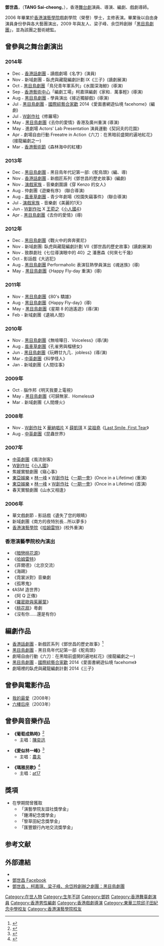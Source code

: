 {{Otheruses|other=民族英雄|邓世昌}}
{{藝人
|姓名 = 鄧世昌
|英文名 = TANG Sai-cheong
|類型 = 男演員
|國籍 = {{CNHK}}
|出生日期 = {{birth_date_and_age|1984|12|12}}
|出生地點 = {{BHKG}} 
|職業 = [[演員|演員]]、[[導演|導演]]、[[編劇|編劇]]
|網站 = http://tangsaicheong.weebly.com/
}}

'''鄧世昌'''，（'''TANG Sai-cheong'''，{{bd|1984年|12月12日|catIdx=T鄧}}），香港[[舞台劇|舞台劇]]演員、導演、編劇、戲劇導師。

2006 年畢業於[[香港演藝學院|香港演藝學院]]戲劇學院（榮譽）學士，主修表演。畢業後以自由身演員身份參與各大藝團演出，2009 年與友人{{link-yue|柯嘉琪|柯嘉琪 (演員)}}、梁子峰、余岱羚創辦「[[黑目鳥劇團|黑目鳥劇團]]」，並為該團之藝術總監。

==曾參與之舞台劇演出==

===2014年===
*Dec﹣[[香港話劇團|香港話劇團]]﹣讀戲劇場《名字》(演員)
*Nov﹣新域劇團﹣臥虎與藏龍編劇計劃 IX《三子》(讀劇展演)
*Oct﹣[[黑目鳥劇團|黑目鳥劇團]]「鳥兒青年軍系列」《水圍深海鯨》(導演)
*Sep﹣[[香港藝術中心|香港藝術中心]]「編劇工場」柯嘉琪編劇《家和．萬事輕》(導演)
*Aug﹣[[黑目鳥劇團|黑目鳥劇團]]﹣學員演出《接近獨腳戲》(導演)
*Jul﹣[[黑目鳥劇團|黑目鳥劇團]]﹣[[國際綜藝合家歡|國際綜藝合家歡]] 2014《愛面書網遊仙境 facehome》(編劇)
*Jul﹣[[W創作社|W創作社]]《修羅場》
*May﹣[[黑目鳥劇團|黑目鳥劇團]]《去你的愛情》香港及廣州重演 (導演)
*May﹣進劇場 Actors' Lab Presentation 演員運動《契訶夫的花園》
*Apr﹣劇場自由行動 Freeatre in Action《六刀︰在黑暗前盛開的遍地紅花》(接龍編劇之一)
*Mar﹣[[香港藝術節|香港藝術節]]《森林海中的紅樓》

===2013年===
*Dec﹣[[黑目鳥劇團|黑目鳥劇團]]﹣黑目鳥年代記第一部:《鴕鳥頭》(編、導)
*Nov﹣[[香港話劇團|香港話劇團]]﹣新戲匠系列《鄧世昌的歷史故事》(編劇)
*Nov﹣[[演戲家族|演戲家族]]﹣音樂劇圍讀《穿 Kenzo 的女人》
*Aug﹣仲劇團《遊樂有序》 (聯合導演)
*Aug﹣[[風車草劇團|風車草劇團]]﹣青少年劇場《校園失竊事件》 (聯合導演)
*Jul﹣[[演戲家族|演戲家族]]﹣音樂劇《美麗的1天》
*Jun﹣[[W創作社|W創作社]] X [[王菀之|王菀之]]《[[小人國4|小人國4]]》
*Apr﹣[[黑目鳥劇團|黑目鳥劇團]]《去你的愛情》(導) 

===2012年===
*Dec﹣[[黑目鳥劇團|黑目鳥劇團]]《戰火中的奔奔賓尼》
*Nov﹣新域劇團: 臥虎與藏龍編劇計劃 VII《鄧世昌的歷史故事》(讀劇展演)
*Nov﹣致群劇社《七位導演眼中的 40》之 潘惠森《何來七千幾》
*Oct﹣影話戲《大逃犯》
*Aug﹣[[黑目鳥劇團|黑目鳥劇團]] Performaholic 表演狂熱學員演出《魂迷族》(導)
*May﹣[[黑目鳥劇團|黑目鳥劇團]]《Happy Fly-day 重演》(導)

===2011年===
*Nov - [[黑目鳥劇團|黑目鳥劇團]]《80's 驕雄》
*Aug - [[黑目鳥劇團|黑目鳥劇團]]《Happy Fly-day》(導)
*May - [[黑目鳥劇團|黑目鳥劇團]]《星期 8 的逍遙遊》(導/演)
*Feb - 新域劇團《遺禍人間》

===2010年===
*Nov﹣[[黑目鳥劇團|黑目鳥劇團]]《無喧嘩日．Voiceless》(導/演)
*Aug﹣[[風車草劇團|風車草劇團]]《孔雀男與榴槤女》
*Jun﹣[[黑目鳥劇團|黑目鳥劇團]]《玩轉廿九几．jobless》(導/演)
*Mar﹣[[中英劇團|中英劇團]]《科學怪人》
*Jan﹣新域劇團《人間往事》

===2009年===
*Oct﹣腦作邦《明天我要上電視》
*May﹣[[黑目鳥劇團|黑目鳥劇團]]《可歸無家．Homeless》
*Mar﹣新域劇團《人間煙火》

===2008年===
*Nov﹣[[W創作社|W創作社]] X [[華納唱片（香港）|華納唱片]] X [[薛凱琪|薛凱琪]] X [[梁祖堯|梁祖堯]]《[[Last_Smile,_First_Tear|Last Smile, First Tear]]》
*Aug﹣[[中英劇團|中英劇團]]《昆蟲世界》

===2007年===
*[[中英劇團|中英劇團]]《風流劍客》
*[[W創作社|W創作社]]《[[小人國_(舞台劇)|小人國]]》
*焦媛實驗劇團《窺心事》
*[[東亞娛樂|東亞娛樂]] x [[林一峰|林一峰]] x [[W創作社|W創作社]]《[[一期一會_(音樂劇)|一期一會]]》(Once in a Lifetime) (重演)
*[[東亞娛樂|東亞娛樂]] x [[林一峰|林一峰]] x [[W創作社|W創作社]]《[[一期一會_(音樂劇)|一期一會]]》(Once in a Lifetime) (首演)
*春天實驗劇團《山水又相逢》

===2006年===
*華文戲劇節﹣影話戲《遺失了您的眼睛》
*新域劇團《南方的夜特別長...所以夢多》
*[[香港演藝學院|香港演藝學院]]《[[哈姆雷特|哈姆雷特]]》(校外重演) 

===香港演藝學院校內演出===
*《[[暗戀桃花源|暗戀桃花源]]》
*《[[哈姆雷特|哈姆雷特]]》
*《菲爾德》（北京交流）
*《海鷗》
*《霓裳派對》音樂劇
*《孤寒鬼》
*《ASM 造世界》
*《阿 Q 正傳》
*《[[羅密歐與茱麗葉|羅密歐與茱麗葉]]》
*《[[桃花扇|桃花扇]]》粵劇
*《沒有你……還是有你》

==編劇作品==
*[[香港話劇團|香港話劇團]]﹣新戲匠系列《鄧世昌的歷史故事》<ref>{{Cite web |url=https://www.youtube.com/watch?v=pD9BmHCmC0I |title=編劇鄧世昌談《鄧世昌的歷史故事》 |accessdate=2015-03-29 |archive-date=2014-10-21 |archive-url=https://web.archive.org/web/20141021174041/http://www.youtube.com/watch?v=pD9BmHCmC0I |dead-url=no }}</ref>
*[[黑目鳥劇團|黑目鳥劇團]]﹣黑目鳥年代記第一部《鴕鳥頭》
*劇場自由行動《六刀︰在黑暗前盛開的遍地紅花》(接龍編劇之一)
*[[黑目鳥劇團|黑目鳥劇團]]﹣[[國際綜藝合家歡|國際綜藝合家歡]] 2014《愛面書網遊仙境 facehome》
*劇場裡的臥虎與藏龍編劇計劃 2014《三子》

==曾參與電影作品==
*[[我的最愛_(電影)|我的最愛]]（2008年）
*[[六樓后座|六樓后座]]（2003年）

==曾參與音樂作品==
*'''《葡萄成熟時》'''<ref>{{Cite web |url=https://www.youtube.com/watch?v=M3exHtTtDOw |title=MV演出﹣陳奕迅【葡萄成熟時】 |accessdate=2015-03-29 |archive-date=2015-02-26 |archive-url=https://web.archive.org/web/20150226121237/https://www.youtube.com/watch?v=M3exHtTtDOw |dead-url=no }}</ref>
**主唱：[[陳奕迅|陳奕迅]]

*'''《愛似林一峰》'''<ref>{{Cite web |url=https://www.youtube.com/watch?v=M7QXRTngums |title=農夫﹣愛似林一峰 MV |accessdate=2015-03-29 |archive-date=2015-03-21 |archive-url=https://web.archive.org/web/20150321155419/https://www.youtube.com/watch?v=M7QXRTngums |dead-url=no }}</ref>
**主唱：[[農夫_(組合)|農夫]]

*'''《瑪雅民歌》'''<ref>{{Cite web |url=https://www.youtube.com/watch?v=cggczKs1DUI |title=at17﹣馬雅民歌 |accessdate=2015-03-29 |archive-date=2016-03-17 |archive-url=https://web.archive.org/web/20160317053427/https://www.youtube.com/watch?v=cggczKs1DUI |dead-url=no }}</ref>
**主唱：[[at17|at17]]

== 獎項 ==
*在學期間曾獲取
**「演藝學院友誼社獎學金」
**「鍾溥紀念獎學金」
**「黎草田紀念獎學金」
**「匯豐銀行內地交流獎學金」

==参考文献==
{{reflist}}

==外部連結==
* {{sinaweibo|tangsaicheong}}
* [http://www.facebook.com/tangsaicheong 鄧世昌 Facebook] {{Wayback|url=http://www.facebook.com/tangsaicheong |date=20190613232119 }}
* [https://web.archive.org/web/20160304120849/http://www.blackbirdtheatre.hk/ 鄧世昌 、柯嘉琪、梁子峰、余岱羚創辦之劇團：黑目鳥劇團]

[[Category:在世人物|Category:在世人物]]
[[Category:生年不詳|Category:生年不詳]]
[[Category:鄧姓|Category:鄧姓]]
[[Category:香港舞臺劇演員|Category:香港舞臺劇演員]]
[[Category:香港男性編劇|Category:香港男性編劇]]
[[Category:香港戲劇導演|Category:香港戲劇導演]]
[[Category:東華三院邱子田紀念中學校友|Category:東華三院邱子田紀念中學校友]]
[[Category:香港演藝學院校友|Category:香港演藝學院校友]]